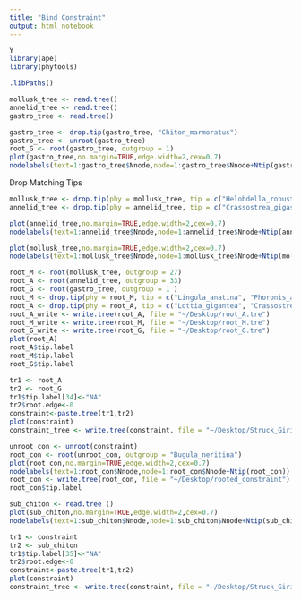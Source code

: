 ```yaml
---
title: "Bind Constraint"
output: html_notebook
---
```

```r
Y
library(ape)
library(phytools)
```
```r
.libPaths()
```



```r
mollusk_tree <- read.tree()
annelid_tree <- read.tree()
gastro_tree <- read.tree()
```

```r
gastro_tree <- drop.tip(gastro_tree, "Chiton_marmoratus")
gastro_tree <- unroot(gastro_tree)
root_G <- root(gastro_tree, outgroup = 1)
plot(gastro_tree,no.margin=TRUE,edge.width=2,cex=0.7)
nodelabels(text=1:gastro_tree$Nnode,node=1:gastro_tree$Nnode+Ntip(gastro_tree))

```


Drop Matching Tips
```r
mollusk_tree <- drop.tip(phy = mollusk_tree, tip = c("Helobdella_robusta", "Capitella_teleta"))
annelid_tree <- drop.tip(phy = annelid_tree, tip = c("Crassostrea_gigas","Arenicola_marina","Cerebratulus_lacteus"))

```

```r
plot(annelid_tree,no.margin=TRUE,edge.width=2,cex=0.7)
nodelabels(text=1:annelid_tree$Nnode,node=1:annelid_tree$Nnode+Ntip(annelid_tree))
```

```r
plot(mollusk_tree,no.margin=TRUE,edge.width=2,cex=0.7)
nodelabels(text=1:mollusk_tree$Nnode,node=1:mollusk_tree$Nnode+Ntip(mollusk_tree))
```


```r

root_M <- root(mollusk_tree, outgroup = 27)
root_A <- root(annelid_tree, outgroup = 33)
root_G <- root(gastro_tree, outgroup = 1 )
root_M <- drop.tip(phy = root_M, tip = c("Lingula_anatina", "Phoronis_australis"))
root_A <- drop.tip(phy = root_A, tip = c("Lottia_gigantea", "Crassostrea_gigas"))
root_A_write <- write.tree(root_A, file = "~/Desktop/root_A.tre")
root_M_write <- write.tree(root_M, file = "~/Desktop/root_M.tre")
root_G_write <- write.tree(root_G, file = "~/Desktop/root_G.tre")
plot(root_A)
root_A$tip.label
root_M$tip.label
root_G$tip.label
```


```r
tr1 <- root_A
tr2 <- root_G
tr1$tip.label[34]<-"NA"
tr2$root.edge<-0
constraint<-paste.tree(tr1,tr2)
plot(constraint)
constraint_tree <- write.tree(constraint, file = "~/Desktop/Struck_Giribet_Con.tre")
```

```r
unroot_con <- unroot(constraint)
root_con <- root(unroot_con, outgroup = "Bugula_neritina")
plot(root_con,no.margin=TRUE,edge.width=2,cex=0.7)
nodelabels(text=1:root_con$Nnode,node=1:root_con$Nnode+Ntip(root_con))
root_con <- write.tree(root_con, file = "~/Desktop/rooted_constraint")
root_con$tip.label
```

```r
sub_chiton <- read.tree ()
plot(sub_chiton,no.margin=TRUE,edge.width=2,cex=0.7)
nodelabels(text=1:sub_chiton$Nnode,node=1:sub_chiton$Nnode+Ntip(sub_chiton))

tr1 <- constraint
tr2 <- sub_chiton
tr1$tip.label[35]<-"NA"
tr2$root.edge<-0
constraint<-paste.tree(tr1,tr2)
plot(constraint)
constraint_tree <- write.tree(constraint, file = "~/Desktop/Struck_Giribet_Con.tre")
```




